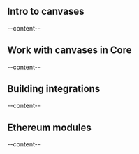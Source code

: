 

<Section id="intro-to-canvases">

## Intro to canvases
--content--

</Section>
<Section id="work-with-canvases-in-core">

## Work with canvases in Core
--content--

</Section>
<Section id="building-integrations">

## Building integrations
--content--

</Section>
<Section id="ethereum-modules">

## Ethereum modules
--content--

</Section>
